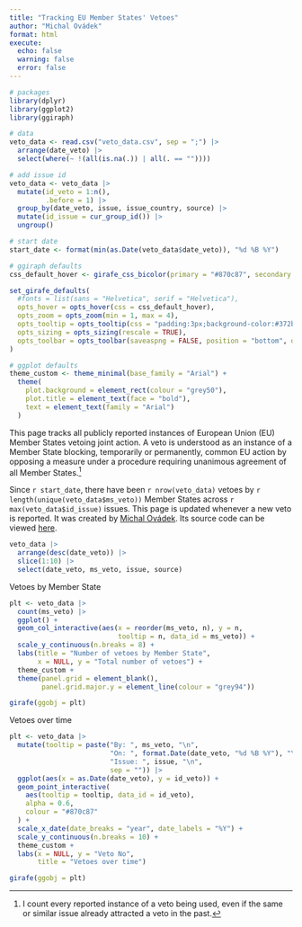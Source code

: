 ```yaml
---
title: "Tracking EU Member States' Vetoes"
author: "Michal Ovádek"
format: html
execute:
  echo: false
  warning: false
  error: false
---
```


```r
# packages
library(dplyr)
library(ggplot2)
library(ggiraph)

# data
veto_data <- read.csv("veto_data.csv", sep = ";") |> 
  arrange(date_veto) |> 
  select(where(~ !(all(is.na(.)) | all(. == ""))))

# add issue id
veto_data <- veto_data |> 
  mutate(id_veto = 1:n(),
         .before = 1) |> 
  group_by(date_veto, issue, issue_country, source) |> 
  mutate(id_issue = cur_group_id()) |> 
  ungroup()

# start date
start_date <- format(min(as.Date(veto_data$date_veto)), "%d %B %Y")

# ggiraph defaults
css_default_hover <- girafe_css_bicolor(primary = "#870c87", secondary = "#4679c7")

set_girafe_defaults(
  #fonts = list(sans = "Helvetica", serif = "Helvetica"),
  opts_hover = opts_hover(css = css_default_hover),
  opts_zoom = opts_zoom(min = 1, max = 4),
  opts_tooltip = opts_tooltip(css = "padding:3px;background-color:#372b3b;color:white;"),
  opts_sizing = opts_sizing(rescale = TRUE),
  opts_toolbar = opts_toolbar(saveaspng = FALSE, position = "bottom", delay_mouseout = 5000)
)

# ggplot defaults
theme_custom <- theme_minimal(base_family = "Arial") +
  theme(
    plot.background = element_rect(colour = "grey50"),
    plot.title = element_text(face = "bold"),
    text = element_text(family = "Arial")
  )
```

This page tracks all publicly reported instances of European Union (EU) Member States vetoing joint action. A veto is understood as an instance of a Member State blocking, temporarily or permanently, common EU action by opposing a measure under a procedure requiring unanimous agreement of all Member States.^[I count every reported instance of a veto being used, even if the same or similar issue already attracted a veto in the past.]

Since `r start_date`, there have been `r nrow(veto_data)` vetoes by `r length(unique(veto_data$ms_veto))` Member States across `r max(veto_data$id_issue)` issues. This page is updated whenever a new veto is reported. It was created by [Michal Ovádek](https://michalovadek.github.io/). Its source code can be viewed [here](https://github.com/michalovadek/eu-veto-tracker).

```r
veto_data |> 
  arrange(desc(date_veto)) |> 
  slice(1:10) |> 
  select(date_veto, ms_veto, issue, source)
```

Vetoes by Member State

```r
plt <- veto_data |> 
  count(ms_veto) |> 
  ggplot() +
  geom_col_interactive(aes(x = reorder(ms_veto, n), y = n, 
                           tooltip = n, data_id = ms_veto)) +
  scale_y_continuous(n.breaks = 8) +
  labs(title = "Number of vetoes by Member State",
       x = NULL, y = "Total number of vetoes") +
  theme_custom +
  theme(panel.grid = element_blank(),
        panel.grid.major.y = element_line(colour = "grey94"))

girafe(ggobj = plt)
```

Vetoes over time

```r
plt <- veto_data |> 
  mutate(tooltip = paste("By: ", ms_veto, "\n",
                         "On: ", format.Date(date_veto, "%d %B %Y"), "\n",
                         "Issue: ", issue, "\n",
                         sep = "")) |> 
  ggplot(aes(x = as.Date(date_veto), y = id_veto)) +
  geom_point_interactive(
    aes(tooltip = tooltip, data_id = id_veto),
    alpha = 0.6,
    colour = "#870c87"
  ) +
  scale_x_date(date_breaks = "year", date_labels = "%Y") +
  scale_y_continuous(n.breaks = 10) +
  theme_custom +
  labs(x = NULL, y = "Veto No",
       title = "Vetoes over time")

girafe(ggobj = plt)
```

